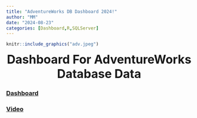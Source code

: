 ```yaml
---
title: "AdventureWorks DB Dashboard 2024!"
author: "MM"
date: "2024-08-23"
categories: [Dashboard,R,SQLServer]
---
```


```r
knitr::include_graphics("adv.jpeg")
```
<center>
<font size="+3">**Dashboard For AdventureWorks Database Data**</font>
</center>
  
### [Dashboard](https://afaaqitc.github.io/AdvWorks-Report/){target="_blank"}

### [Video](https://www.youtube.com/watch?v=wIYpzi95mgU){target="_blank"}

